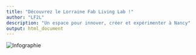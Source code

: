 ```yaml
---
title: "Découvrez le Lorraine Fab Living Lab !"
author: "LF2L"
description: "Un espace pour innover, créer et expérimenter à Nancy"
output: html_document
---
```


<img src="images/cequoilf2l.png" alt="Infographie" class="full-width-image" />
